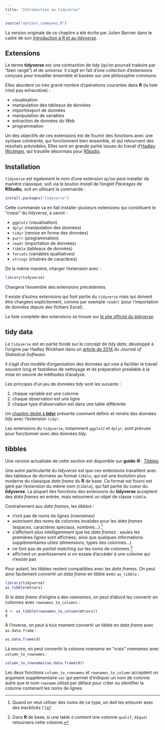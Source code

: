 ```yaml
---
title: "Introduction au tidyverse"
---
```


```r
source("options_communes.R")
```

<div class="note">
La version originale de ce chapitre a été écrite par Julien Barnier dans le cadre de son
[Introduction à R et au *tidyverse*](https://juba.github.io/tidyverse/06-tidyverse.html).
</div>


## Extensions

Le terme **tidyverse** est une contraction de *tidy* (qu'on pourrait traduire par "bien rangé") et de *universe*. Il s'agit en fait d'une collection d'extensions conçues pour travailler ensemble et basées sur une philosophie commune.

Elles abordent un très grand nombre d'opérations courantes dans **R** (la liste n'est pas exhaustive) :

- visualisation 
- manipulation des tableaux de données
- import/export de données 
- manipulation de variables 
- extraction de données du Web 
- programmation

Un des objectifs de ces extensions est de fournir des fonctions avec une syntaxe cohérente, qui fonctionnent bien ensemble, et qui retournent des résultats prévisibles. Elles sont en grande partie issues du travail d'[Hadley Wickham](http://hadley.nz/), qui travaille désormais pour [RStudio](https://www.rstudio.com).


## Installation

`tidyverse`{.pkg} est également le nom d'une extension qu'on peut installer de manière classique, soit via le bouton *Install* de l'onglet *Packages* de **RStudio**, soit en utilisant la commande :

```r
install.packages("tidyverse")
```

Cette commande va en fait installer plusieurs extensions qui constituent le <q>coeur</q> du <dfn lang="en">tidyverse</dfn>, à savoir :

- `ggplot2`{.pkg} (visualisation)
- `dplyr`{.pkg} (manipulation des données)
- `tidyr`{.pkg} (remise en forme des données)
- `purrr`{.pkg} (programmation)
- `readr`{.pkg} (importation de données)
- `tibble`{.pkg} (tableaux de données)
- `forcats`{.pkg} (variables qualitatives)
- `stringr`{.pkg} (chaînes de caractères)

De la même manière, charger l'extension avec :

```r
library(tidyverse)
```

Chargera l'ensemble des extensions précédentes.

Il existe d'autres extensions qui font partie du `tidyverse`{.pkg} mais qui doivent être chargées explicitement, comme par exemple `readxl`{.pkg} (pour l'importation de données depuis des fichiers Excel).

La liste complète des extensions se trouve sur [le site officiel du *tidyverse*](https://www.tidyverse.org/packages/).


## tidy data {#tidydata}

Le `tidyverse`{.pkg} est en partie fondé sur le concept de <dfn lang="en">tidy data</dfn>, développé à l'origine par Hadley Wickham dans un [article de 2014](https://www.jstatsoft.org/article/view/v059i10) du *Journal of Statistical Software*.

Il s'agit d'un modèle d'organisation des données qui vise à faciliter le travail souvent long et fastidieux de nettoyage et de préparation préalable à la mise en oeuvre de méthodes d'analyse.

Les principes d'un jeu de données *tidy* sont les suivants :

1. chaque variable est une colonne
2. chaque observation est une ligne
3. chaque type d'observation est dans une table différente

Un [chapitre dédié à **tidyr**](reorganiser-ses-donnees-avec-tidyr.html) présente comment définir et rendre des données *tidy* avec l'extension `tidyr`{.pkg}.

Les extensions du `tidyverse`{.pkg}, notamment `ggplot2`{.pkg} et `dplyr`{.pkg}, sont prévues pour fonctionner avec des données *tidy*. 


## tibbles {#tibbles}

<div class="guide-R">
Une version actualisée de cette section est disponible sur **guide-R** : [Tibbles](https://larmarange.github.io/guide-R/bases/tibbles.html)
</div>

Une autre particularité du *tidyverse* est que ces extensions travaillent avec des tableaux de données au format `tibble`{data-pkg="tibble"}, qui est une évolution plus moderne du classique *data frame* du **R** de base. Ce format est fourni est géré par l'extension du même nom (`tibble`{.pkg}), qui fait partie du coeur du **tidyverse**. La plupart des fonctions des extensions du **tidyverse** acceptent des *data frames* en entrée, mais retournent un objet de classe `tibble`{data-pkg="tibble"}.

Contrairement aux *data frames*, les *tibbles* :

- n'ont pas de noms de lignes (*rownames*)
- autorisent des noms de colonnes invalides pour les *data frames* (espaces, caractères spéciaux, nombres...) ^[Quand on veut utiliser des noms de ce type, on doit les entourer avec des *backticks* (`)]
- s'affichent plus intelligemment que les *data frames* : seules les premières lignes sont affichées, ainsi que quelques informations supplémentaires utiles (dimensions, types des colonnes...)
- ne font pas de *partial matching* sur les noms de colonnes ^[Dans **R** de base, si une table `d` contient une colonne `qualif`, `d$qual` retournera cette colonne.]
- affichent un avertissement si on essaie d'accéder à une colonne qui n'existe pas

Pour autant, les tibbles restent compatibles avec les *data frames*. On peut ainsi facilement convertir un *data frame* en tibble avec `as_tibble`{data-pkg="tibble"} :

```r
library(tidyverse)
as_tibble(mtcars)
```

Si le *data frame* d'origine a des *rownames*, on peut d'abord les convertir en colonnes avec `rownames_to_columns`{data-pkg="tibble"} :

```r
d <- as_tibble(rownames_to_column(mtcars))
d
```

À l'inverse, on peut à tout moment convertir un tibble en *data frame* avec `as.data.frame`{data-pkg="tibble" data-rdoc="tibble"} :

```r
as.data.frame(d)
```

Là encore, on peut convertir la colonne *rowname* en "vrais" *rownames* avec `column_to_rownames`{data-pkg="tibble" data-rdoc="rownames"} :

```r
column_to_rownames(as.data.frame(d))
```

<div class="note">
Les deux fonctions `column_to_rownames`{data-pkg="tibble" data-rdoc="rownames"} et `rownames_to_column`{data-pkg="tibble"} acceptent un argument supplémentaire `var` qui permet d'indiquer un nom de colonne autre que le nom `rowname` utilisé par défaut pour créer ou identifier la colonne contenant les noms de lignes.
</div>


